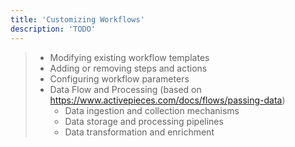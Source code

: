 ```yaml
---
title: 'Customizing Workflows'
description: 'TODO'
---
```


> * Modifying existing workflow templates
> * Adding or removing steps and actions
> * Configuring workflow parameters
> * Data Flow and Processing (based on https://www.activepieces.com/docs/flows/passing-data)
>   * Data ingestion and collection mechanisms
>   * Data storage and processing pipelines
>   * Data transformation and enrichment
